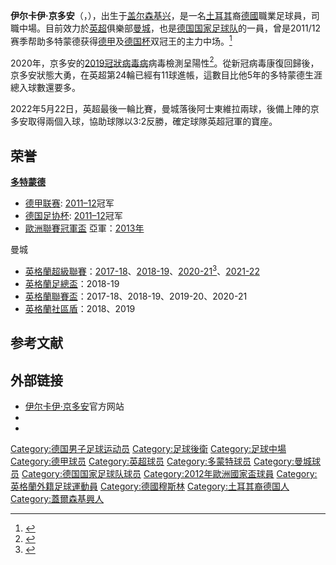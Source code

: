 {{expand language|1=en|page=|time=2019-09-12T20:06:56+00:00}}
{{noteTA|G1=football|G2=德甲
|T=zh-hans:伊尔卡伊·京多安;zh-hk:伊基·根度簡;zh-tw:伊爾凱·京多安;
|1=zh-hans:伊尔卡伊·京多安;zh-hk:伊基·根度簡;zh-tw:伊爾凱·京多安;
|2=zh-hans:京多安;zh-hk:根度簡;zh-tw:京多安;}}
{{Infobox football biography
| name           = 伊尔卡伊·京多安<br>İlkay Gündoğan
| image          = 20180602 FIFA Friendly Match Austria vs. Germany İlkay Gündoğan 850 0728.jpg
| image_size     = 
| caption        =
| fullname       = İlkay Gündoğan<ref>{{cite web |title=Squads for 2016/17 Premier League confirmed |url=https://www.premierleague.com/news/84136 |publisher=Premier League |date=1 September 2016 |accessdate=11 September 2016 |archive-date=2019-03-27 |archive-url=https://web.archive.org/web/20190327090943/https://www.premierleague.com/news/84136 |dead-url=no }}</ref>
| birth_date     = {{Birth date and age|1990|10|24|df=y}}
| birth_place    = {{GER}}[[盖尔森基兴|盖尔森基兴]]
| height         = {{convert|1.80|m|abbr=on}}<ref>{{cite web | url = http://www.bvb.de/Mannschaften/Profis/Ilkay-Guendogan | title = Ilkay Guendogan | publisher = bvb.de | accessdate = 13 April 2014 | deadurl = yes | archiveurl = https://web.archive.org/web/20140430093349/https://www.bvb.de/Mannschaften/Profis/Ilkay-Guendogan | archivedate = 2014年4月30日 }}</ref>
| position       = [[中场|中前卫]]
| currentclub    = [[曼彻斯特城足球俱乐部|曼城]]
| clubnumber     = 8
| youthyears1    = 1993–1998 | youthclubs1 = SV Gelsenkirchen-Hessler 06
| youthyears2    = 1998–1999 | youthclubs2 = [[沙尔克04足球俱乐部|沙尔克04]]
| youthyears3    = 1999–2004 | youthclubs3 = SV Gelsenkirchen-Hessler 06
| youthyears4    = 2004–2005 | youthclubs4 = SSV Buer
| youthyears5    = 2005–2008 | youthclubs5 = [[波琴體育會|波琴]]
| years1         = 2008–2009 | clubs1 = [[波鸿足球俱乐部|波鸿二队]]     | caps1 = 2  | goals1 = 1
| years2         = 2009–2011 | clubs2 = [[纽伦堡足球俱乐部|纽伦堡]]   | caps2 = 48 | goals2 = 6
| years3         = 2011–2016     | clubs3 = [[多特蒙德足球俱乐部|多特蒙德]] | caps3 = 105 | goals3 = 10
| years4         = 2016–    | clubs4 = [[曼彻斯特城足球俱乐部|曼城]] | caps4 = 129  | goals4 = 27
| nationalyears1 = 2008      | nationalteam1  = 德国U18
| nationalcaps1  = 1         | nationalgoals1 = 0
| nationalyears2 = 2008–2009 | nationalteam2  = 德国U19
| nationalcaps2  = 6         | nationalgoals2 = 0
| nationalyears3 = 2009–2010 | nationalteam3  = 德国U20
| nationalcaps3  = 2         | nationalgoals3 = 0
| nationalyears4 = 2010–2011 | nationalteam4  = [[德國21歲以下國家足球隊|德国国奥]]
| nationalcaps4  = 8         | nationalgoals4 = 1
| nationalyears5 = 2011–     | nationalteam5  = [[德國國家足球隊|德国]]
| nationalcaps5  = 42        | nationalgoals5 = 8
| pcupdate       = 2021年1月20日
| ntupdate       = 2020年11月17日
| medaltemplates =
{{MedalCompetition|[[欧洲足球锦标赛|欧洲足球锦标赛]]}}
{{Medal|B|[[2012年欧洲足球锦标赛|2012]]|}}
}}
{{中文譯名
| english    = İlkay '''Gündoğan'''
| putonghua  = 京多安
| taiwan     = 京多安
| cantonese  = 根度簡<br />古度根<small>（有線）</small>
}}
'''伊尔卡伊·京多安'''（{{lang-tr|İlkay Gündoğan}}，{{bd|1990年|10月24日}}），出生于[[盖尔森基兴|盖尔森基兴]]，是一名[[土耳其|土耳其]]裔[[德国|德國]]職業足球員，司職中場。目前效力於[[英超|英超]]俱樂部[[曼彻斯特城足球俱乐部|曼城]]，也是[[德国国家足球队|德国国家足球队]]的一員，曾是2011/12赛季帮助多特蒙德获得[[德甲|德甲]]及[[德国杯|德国杯]]双冠王的主力中场。<ref name="Ilkay Gundogan: Most Improved Players">{{cite news|url=http://bleacherreport.com/articles/1585120-20-most-improved-players-in-2012-13/page/7|title=Ilkay Gundogan: Most Improved Players|date=28 March 2013|accessdate=7 April 2013|work=Ed Dove, Bleacher Report|archive-date=2016-06-16|archive-url=https://web.archive.org/web/20160616171322/http://bleacherreport.com/articles/1585120-20-most-improved-players-in-2012-13/page/7|dead-url=no}}</ref>

2020年，京多安的[[2019冠狀病毒病|2019冠狀病毒病]]病毒檢測呈陽性<ref>{{cite news |title=曼城官方宣布京多安新冠病毒检测呈阳性 |url=https://sports.sina.com.cn/g/pl/2020-09-21/doc-iivhuipp5623966.shtml |accessdate=2020-09-22 |archive-date=2021-01-06 |archive-url=https://web.archive.org/web/20210106232522/https://sports.sina.com.cn/g/pl/2020-09-21/doc-iivhuipp5623966.shtml |dead-url=no }}</ref>。從新冠病毒康復回歸後，京多安狀態大勇，在英超第24輪已經有11球進帳，這數目比他5年的多特蒙德生涯總入球數還要多。

2022年5月22日，英超最後一輪比賽，曼城落後阿士東維拉兩球，後備上陣的京多安取得兩個入球，協助球隊以3:2反勝，確定球隊英超冠軍的寶座。

==荣誉 ==
'''[[多特蒙德|多特蒙德]]'''
* [[德甲联赛|德甲联赛]]: [[2011年至2012年德國足球甲級聯賽|2011–12]]冠军
* [[德国足协杯|德国足协杯]]: [[2011年至2012年德国足协杯|2011–12]]冠军
* [[歐洲聯賽冠軍盃|歐洲聯賽冠軍盃]] 亞軍：[[2013年歐洲冠軍聯賽決賽|2013年]]
;曼城
* [[英格蘭超級聯賽|英格蘭超級聯賽]]：[[2017年至2018年英格蘭足球超級聯賽|2017-18]]、[[2018年至2019年英格蘭足球超級聯賽|2018-19]]、[[2020年至2021年英格蘭足球超級聯賽|2020-21]]<ref>{{cite news|url=https://www.mancity.com/news/mens/manchester-city-premier-league-champions-63756355|title=MANCHESTER CITY CROWNED 2020-21 PREMIER LEAGUE CHAMPIONS|date=2021-05-11|work=Manchester City FC|language=en|accessdate=2021-06-10|archive-date=2021-12-04|archive-url=https://web.archive.org/web/20211204153532/https://www.mancity.com/news/mens/manchester-city-premier-league-champions-63756355}}</ref>、[[2021年至2022年英格蘭足球超級聯賽|2021-22]]
* [[英格蘭足總盃|英格蘭足總盃]]：2018-19
* [[英格蘭聯賽盃|英格蘭聯賽盃]]：2017-18、2018-19、2019-20、2020-21
* [[英格蘭社區盾|英格蘭社區盾]]：2018、2019

== 参考文献 ==
{{Reflist}}

== 外部链接 ==
{{Commons category|İlkay Gündoğan}}
* [https://web.archive.org/web/20120718024447/http://www.ilkay-guendogan.com/ 伊尔卡伊·京多安]官方网站
* {{Fussballdaten|guendoganilkay|İlkay Gündoğan}}
* {{FIFA player|358690|İlkay Gündoğan}}

{{曼城球員名單}}
{{2020-2021年英超PFA年度最佳陣容}}
{{2012年歐洲足球錦標賽德國參賽名單}}
{{2018年世界盃足球賽德國參賽名單}}
{{2020年欧洲足球锦标赛德国参赛名单}}

{{DEFAULTSORT:Gundogan, Ilkay}}

[[Category:德国男子足球运动员|Category:德国男子足球运动员]]
[[Category:足球後衛|Category:足球後衛]]
[[Category:足球中場|Category:足球中場]]
[[Category:德甲球员|Category:德甲球员]]
[[Category:英超球员|Category:英超球员]]
[[Category:多蒙特球员|Category:多蒙特球员]]
[[Category:曼城球员|Category:曼城球员]]
[[Category:德国国家足球队球员|Category:德国国家足球队球员]]
[[Category:2012年歐洲國家盃球員|Category:2012年歐洲國家盃球員]]
[[Category:英格蘭外籍足球運動員|Category:英格蘭外籍足球運動員]]
[[Category:德國穆斯林|Category:德國穆斯林]]
[[Category:土耳其裔德国人|Category:土耳其裔德国人]]
[[Category:蓋爾森基興人|Category:蓋爾森基興人]]